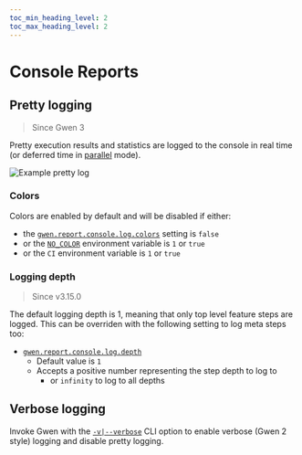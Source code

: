 ```yaml
--- 
toc_min_heading_level: 2
toc_max_heading_level: 2
---
```



# Console Reports

## Pretty logging

> Since Gwen 3

Pretty execution results and statistics are logged to the console in real time (or deferred time in [parallel](/docs/modes/parallel) mode).

![Example pretty log](/img/log/gwen-pretty-log.png)

### Colors

Colors are enabled by default and will be disabled if either:
- the [`gwen.report.console.log.colors`](/docs/settings/reference#gwen-report-console-log-colors) setting is `false`
- or the [`NO_COLOR`](https://no-color.org/) environment variable is `1` or `true`
- or the `CI` environment variable is `1` or `true`

### Logging depth

> Since v3.15.0

The default logging depth is 1, meaning that only top level feature steps are logged. This can be overriden with the following setting to log meta steps too:
- [`gwen.report.console.log.depth`](/docs/settings/reference#gwen-report-console-log-depth)
  - Default value is `1`
  - Accepts a positive number representing the step depth to log to
    - or `infinity` to log to all depths

## Verbose logging

Invoke Gwen with the [`-v|--verbose`](/docs/cli#gwen-cli-options-verbose) CLI option to enable verbose (Gwen 2 style) logging and disable pretty logging.
